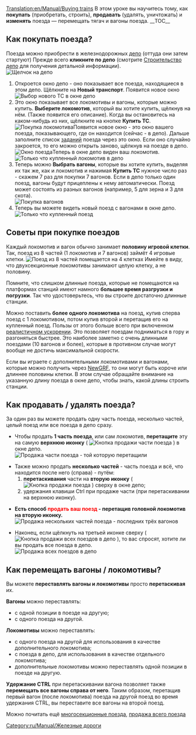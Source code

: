 [[Translation:en/Manual/Buying trains]]
{{ru/Необходимо сделать|поправить ссылки после перевода соответствующих страниц, поменять картинки - показ длины поезда в депо устарел, сейчас длина всегда выражается в клетках}}
{{ru/Manual/Tutorial/Учебник}}
В этом уроке вы научитесь тому, как '''покупать''' (приобретать, строить), '''продавать''' (удалять, уничтожать) и '''изменять''' поезда — перемещать тягач и вагоны поезда.
__TOC__ 
==Как покупать поезда?==
Поезда можно приобрести в железнодорожных [[ru/Manual/Депо|депо]] (оттуда они затем стартуют)
Прежде всего '''кликните по депо''' (смотрите [[ru/Manual/Строительство депо|Строительство депо]] для получения детальной информации).<br/>[[File:en/Manual/BuildTrainTutorial1.png|none|frame|Щелчок на депо]]
#Откроется окно депо - оно показывает все поезда, находящиеся в этом депо. Щёлкните на  '''Новый транспорт'''. Появится новое окно<br/>[[File:en/Manual/BuildTrainTutorial2.png|none|frame|Выбор нового ТС в окне депо]]
#Это окно показывает все локомотивы и вагоны, которые можно купить. '''Выберите локомотив''', который вы хотите купить, щёлкнув на нём. (Также появится его описание). Когда вы остановитесь на каком-нибудь из них, щёлкните на кнопке '''Купить ТС'''.<br/>[[File:en/Manual/BuildTrainTutorial3.png|none|frame|Покупка локомотива]]Появится новое окно - это окно вашего поезда, показывающего, где он находится (сейчас - в депо). Дальше заполните список [[ru/Manual/Задания|заданий]] поезда через это окно. Если оно случайно закроется, то его можно открыть заново, щёлкнув на поезде в депо.<br/>[[File:en/Manual/BuildTrainTutorial5.png|none|frame|Окно поезда]]Теперь в окне депо виден ваш локомотив.<br/>[[File:en/Manual/BuildTrainTutorial4.png|none|frame|Только что купленный локомотив в депо]]
#Теперь можно '''Выбрать вагоны''', которые вы хотите купить, выделяя их так же, как и локомотив и нажимая '''Купить ТС''' нужное число раз - скажем 7 раз для покупки 7 вагонов. Если в депо только один поезд, вагоны будут прицеплены к нему автоматически. Поезд может состоять из разных вагонов (например, 5 для зерна и 3 для скота).<br/>[[File:en/Manual/BuildTrainTutorial6.png|none|frame|Покупка вагонов]]
#Теперь вы можете видеть новый поезд с вагонами в окне депо.<br/>[[File:en/Manual/BuildTrainTutorial7.png|none|frame|Только что купленный поезд]]

==Советы при покупке поездов==
Каждый локомотив и вагон обычно занимает '''половину игровой клетки'''. Так, поезд из 8 частей (1 локомотив и 7 вагонов) займёт 4 игровые клетки.
[[File:en/Manual/BuildTrainTutorial8.png|none|frame|Поезд из 8 частей помещается на 4 клетках]]
Имейте в виду, что двухсекционные локомотивы занимают целую клетку, а не половину.

Помните, что слишком длинные поезда, которые не помещаются на платформах станций имеют намного '''большее время разгрузки и погрузки'''. Так что удостоверьтесь, что вы строите достаточно длинные станции.

Можно поставить '''более одного локомотива''' на поезд, купив сперва поезд с 1 локомотивом, потом купив второй и перетащив его на купленный поезд. Пользы от этого больше всего при включенном [[en/Archive/Manual/Settings/Realistic acceleration|реалистичном ускорении]]. Это позволяет поездам подниматься в гору и разгоняться быстрее. Это наиболее заметно с очень длинными поездами (10 вагонов и более), которые в противном случае могут вообще не достичь максимальной скорости.

Если вы играете с дополнительными локомотивами и вагонами, которые можно получить через [[ru/Manual/NewGRF|NewGRF]], то они могут быть короче или длиннее половины клетки. В этом случае обращайте внимание на указанную длину поезда в окне депо, чтобы знать, какой длины строить станции.

==Как продавать / удалять поезда?==
За один раз вы можете продать одну часть поезда, несколько частей, целый поезд или все поезда в депо сразу.

* Чтобы продать '''1 часть поезда''', или сам локомотив, '''перетащите''' эту на самую '''верхнюю иконку''' ( [[File:en/Manual/SellTrainVehicle.png|Кнопка продажи части поезда]] ) в окне депо.<br/>[[File:en/Manual/BuildTrainTutorial9.png|none|frame|Продажа части поезда - той которую перетащили]]

* Также можно продать '''несколько частей''' - часть поезда и всё, что находится после него (справа) - путём:
*# '''перетаскивания''' части на '''вторую иконку''' ( [[File:en/Manual/SellEntireTrain.png|Кнопка продажи поезда]] ) сверху в окне депо;
*# удержания клавиши Ctrl при продаже части (при перетаскивании на верхнюю иконку).

* '''Есть способ <font color='red'>продать ваш поезд</font> - перетащив головной локомотив на вторую иконку.'''<br/>[[File:en/Manual/BuildTrainTutorial10.png|none|frame|Продажа нескольких частей поезда - последних трёх вагонов]]

* Наконец, если щёлкнуть на третьей иконке сверху ( [[File:en/Manual/SellAllTrains.png|Кнопка продажи всех поездов в депо]] ), то вас спросят, хотите ли вы продать все поезда в депо.<br/>[[File:en/Manual/BuildTrainTutorial11.png|none|frame|Продажа всех поездов в депо]]

==Как перемещать вагоны / локомотивы?==

Вы можете '''переставлять вагоны и локомотивы''' просто '''перетаскивая''' их.

'''Вагоны''' можно переставлять:
* с одной позиции в поезде на другую;
* с одного поезда на другой.
'''Локомотивы''' можно переставлять:
* с одного поезда на другой для использования в качестве дополнительного локомотива;
* с поезда в депо, для использования в качестве отдельного локомотива;
* дополнительные локомотивы можно переставлять одной позиции в поезде на другую.

'''Удержание CTRL''' при перетаскивании вагона позволяет также '''перемещать все вагоны справа от него'''. Таким образом, перетащив первый вагон (после локомотива) поезда на другой поезд во время удержания CTRL, вы переставите все вагоны на второй поезд.

Можно почитать ещё [[en/Archive/Manual/Multiheaded trains|многосекционные поезда]], [[en/Manual/Sell entire train|продажа всего поезда]]

[[Category:ru/Manual/Железные дороги]]